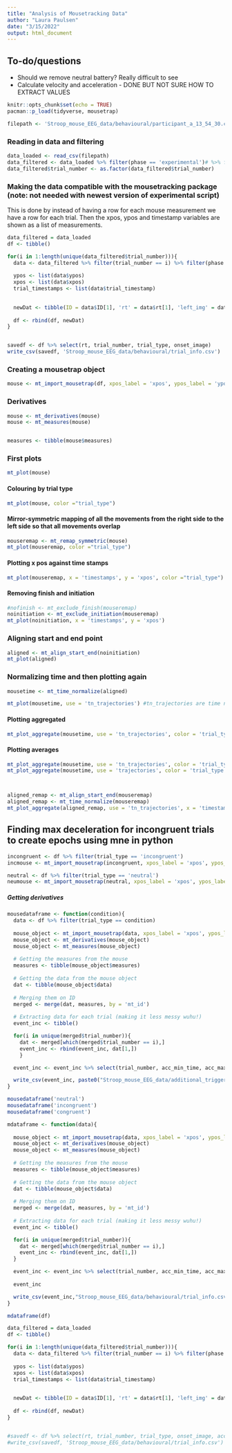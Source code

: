 ```yaml
---
title: "Analysis of Mousetracking Data"
author: "Laura Paulsen"
date: "3/15/2022"
output: html_document
---
```


## To-do/questions
* Should we remove neutral battery? Really difficult to see
* Calculate velocity and acceleration - DONE BUT NOT SURE HOW TO EXTRACT VALUES


```r
knitr::opts_chunk$set(echo = TRUE)
pacman::p_load(tidyverse, mousetrap)
```

```r
filepath <- 'Stroop_mouse_EEG_data/behavioural/participant_a_13_54_30.csv'
```

### Reading in data and filtering 
```r
data_loaded <- read_csv(filepath)
data_filtered <- data_loaded %>% filter(phase == 'experimental')# %>% filter(accuracy == 1)
data_filtered$trial_number <- as.factor(data_filtered$trial_number)
```


### Making the data compatible with the mousetracking package (note: not needed with newest version of experimental script)
This is done by instead of having a row for each mouse measurement we have a row for each trial. Then the xpos, ypos and timestamp variables are shown as a list of measurements. 
```r
data_filtered = data_loaded
df <- tibble()

for(i in 1:length(unique(data_filtered$trial_number))){
  data <- data_filtered %>% filter(trial_number == i) %>% filter(phase == 'experimental')
  
  ypos <- list(data$ypos)
  xpos <- list(data$xpos)
  trial_timestamps <- list(data$trial_timestamp)
  

  newDat <- tibble(ID = data$ID[1], 'rt' = data$rt[1], 'left_img' = data$left_img[1], 'right_img' = data$right_img[1], "trial_number" = data$trial_number[1], 'trial_type' = data$trial_type[1], "correct_resp" = data$correct_resp[1], 'onset_image' = data$onset_img[1], 'time_clicked' = data$key_t[1], 'onset_word' = data$onset_word[1], 'xpos' = xpos, 'ypos' = ypos, 'trial_timestamps' = trial_timestamps)
  
  df <- rbind(df, newDat)
}


savedf <- df %>% select(rt, trial_number, trial_type, onset_image)
write_csv(savedf, 'Stroop_mouse_EEG_data/behavioural/trial_info.csv')
```


### Creating a mousetrap object
```r
mouse <- mt_import_mousetrap(df, xpos_label = 'xpos', ypos_label = 'ypos', timestamps_label = 'trial_timestamp')
```


### Derivatives
```r
mouse <- mt_derivatives(mouse)
mouse <- mt_measures(mouse)


measures <- tibble(mouse$measures)
```



### First plots
```r
mt_plot(mouse)
```

#### Colouring by trial type
```r
mt_plot(mouse, color ="trial_type")
```

#### Mirror-symmetric mapping of all the movements from the right side to the left side so that all movements overlap
```r
mouseremap <- mt_remap_symmetric(mouse)
mt_plot(mouseremap, color ="trial_type")
```

#### Plotting x pos against time stamps
```r
mt_plot(mouseremap, x = 'timestamps', y = 'xpos', color ="trial_type")
```

#### Removing finish and initiation
```r
#nofinish <- mt_exclude_finish(mouseremap)
noinitiation <- mt_exclude_initiation(mouseremap)
mt_plot(noinitiation, x = 'timestamps', y = 'xpos')
```


### Aligning start and end point
```r
aligned <- mt_align_start_end(noinitiation)
mt_plot(aligned)
```



### Normalizing time and then plotting again
```r
mousetime <- mt_time_normalize(aligned)
```

```r
mt_plot(mousetime, use = 'tn_trajectories') #tn_trajectories are time normalized
```
#### Plotting aggregated
```r
mt_plot_aggregate(mousetime, use = 'tn_trajectories', color = 'trial_type') # time normalized
```



#### Plotting averages
```r
mt_plot_aggregate(mousetime, use = 'tn_trajectories', color = 'trial_type', y = 'xpos', x = 'timestamps') # time normalized
mt_plot_aggregate(mousetime, use = 'trajectories', color = 'trial_type', y = 'xpos', x = 'timestamps') # normal



aligned_remap <- mt_align_start_end(mouseremap)
aligned_remap <- mt_time_normalize(mouseremap)
mt_plot_aggregate(aligned_remap, use = 'tn_trajectories', x = 'timestamps', y = 'xpos', color ="trial_type")
```




## Finding max deceleration for incongruent trials to create epochs using mne in python
```r
incongruent <- df %>% filter(trial_type == 'incongruent')
incmouse <- mt_import_mousetrap(incongruent, xpos_label = 'xpos', ypos_label = 'ypos', timestamps_label = 'trial_timestamp')

neutral <- df %>% filter(trial_type == 'neutral')
neumouse <- mt_import_mousetrap(neutral, xpos_label = 'xpos', ypos_label = 'ypos', timestamps_label = 'trial_timestamp')
```


##### Getting derivatives
```r
mousedataframe <- function(condition){
  data <- df %>% filter(trial_type == condition)
  
  mouse_object <- mt_import_mousetrap(data, xpos_label = 'xpos', ypos_label = 'ypos', timestamps_label = 'trial_timestamp')
  mouse_object <- mt_derivatives(mouse_object)
  mouse_object <- mt_measures(mouse_object)
  
  # Getting the measures from the mouse
  measures <- tibble(mouse_object$measures)
  
  # Getting the data from the mouse object
  dat <- tibble(mouse_object$data)
  
  # Merging them on ID
  merged <- merge(dat, measures, by = 'mt_id')
  
  # Extracting data for each trial (making it less messy wuhu!)
  event_inc <- tibble()

  for(i in unique(merged$trial_number)){
    dat <- merged[which(merged$trial_number == i),]
    event_inc <- rbind(event_inc, dat[1,])
    }

  event_inc <- event_inc %>% select(trial_number, acc_min_time, acc_max_time, onset_image, time_clicked, MAD_time, MAD)

  write_csv(event_inc, paste0("Stroop_mouse_EEG_data/additional_triggers_", condition, ".csv"))
}

mousedataframe('neutral')
mousedataframe('incongruent')
mousedataframe('congruent')

```




```r
mdataframe <- function(data){
  
  mouse_object <- mt_import_mousetrap(data, xpos_label = 'xpos', ypos_label = 'ypos', timestamps_label = 'trial_timestamp')
  mouse_object <- mt_derivatives(mouse_object)
  mouse_object <- mt_measures(mouse_object)
  
  # Getting the measures from the mouse
  measures <- tibble(mouse_object$measures)
  
  # Getting the data from the mouse object
  dat <- tibble(mouse_object$data)
  
  # Merging them on ID
  merged <- merge(dat, measures, by = 'mt_id')
  
  # Extracting data for each trial (making it less messy wuhu!)
  event_inc <- tibble()

  for(i in unique(merged$trial_number)){
    dat <- merged[which(merged$trial_number == i),]
    event_inc <- rbind(event_inc, dat[1,])
  }

  event_inc <- event_inc %>% select(trial_number, acc_min_time, acc_max_time, onset_image, rt, MAD_time, MAD, accuracy, initiation_time, trial_type)
  
  event_inc

  write_csv(event_inc,"Stroop_mouse_EEG_data/behavioural/trial_info.csv")
}

mdataframe(df)


```



```r
data_filtered = data_loaded
df <- tibble()

for(i in 1:length(unique(data_filtered$trial_number))){
  data <- data_filtered %>% filter(trial_number == i) %>% filter(phase == 'experimental')
  
  ypos <- list(data$ypos)
  xpos <- list(data$xpos)
  trial_timestamps <- list(data$trial_timestamp)
  

  newDat <- tibble(ID = data$ID[1], 'rt' = data$rt[1], 'left_img' = data$left_img[1], 'right_img' = data$right_img[1], "trial_number" = data$trial_number[1], 'trial_type' = data$trial_type[1], "correct_resp" = data$correct_resp[1], 'onset_image' = data$onset_img[1], 'time_clicked' = data$key_t[1], 'onset_word' = data$onset_word[1], 'xpos' = xpos, 'ypos' = ypos, 'trial_timestamps' = trial_timestamps, 'accuracy' = data$accuracy[1])
  
  df <- rbind(df, newDat)
}


#savedf <- df %>% select(rt, trial_number, trial_type, onset_image, accuracy)
#write_csv(savedf, 'Stroop_mouse_EEG_data/behavioural/trial_info.csv')
```

